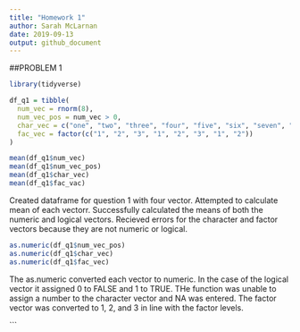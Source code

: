 ```yaml
---
title: "Homework 1"
author: Sarah McLarnan
date: 2019-09-13
output: github_document
---
```


##PROBLEM 1
```r

library(tidyverse)

df_q1 = tibble(
  num_vec = rnorm(8),
  num_vec_pos = num_vec > 0,
  char_vec = c("one", "two", "three", "four", "five", "six", "seven", "eight"),
  fac_vec = factor(c("1", "2", "3", "1", "2", "3", "1", "2"))
)

mean(df_q1$num_vec)
mean(df_q1$num_vec_pos)
mean(df_q1$char_vec)
mean(df_q1$fac_vac)

```
Created dataframe for question 1 with four vector. Attempted to calculate mean of each vectorr. Successfully calculated the means of both the numeric and logical vectors. Recieved errors for the character and factor vectors because they are not numeric or logical. 

```r

as.numeric(df_q1$num_vec_pos)
as.numeric(df_q1$char_vec)
as.numeric(df_q1$fac_vec)

```
The as.numeric converted each vector to numeric. In the case of the logical vector it assigned 0 to FALSE and 1 to TRUE. THe function was unable to assign a number to the character vector and NA was entered. The factor vector was converted to 1, 2, and 3 in line with the factor levels. 


```